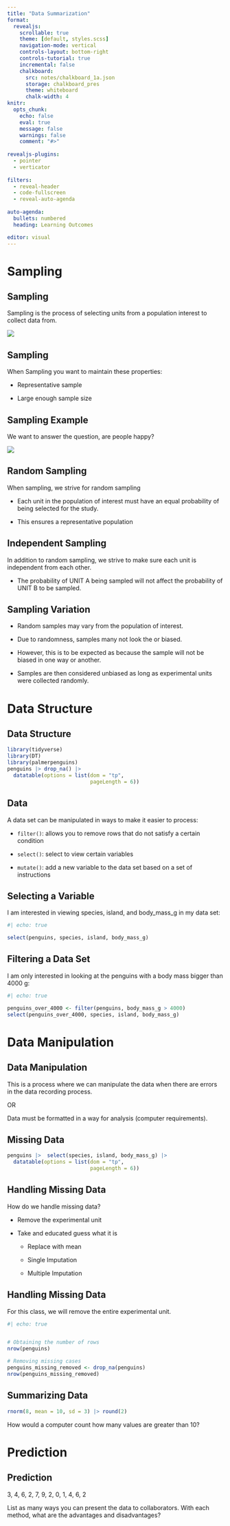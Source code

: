 ```yaml
---
title: "Data Summarization"
format:
  revealjs:
    scrollable: true
    theme: [default, styles.scss]
    navigation-mode: vertical
    controls-layout: bottom-right
    controls-tutorial: true
    incremental: false 
    chalkboard:
      src: notes/chalkboard_1a.json
      storage: chalkboard_pres
      theme: whiteboard
      chalk-width: 4
knitr:
  opts_chunk: 
    echo: false
    eval: true
    message: false
    warnings: false
    comment: "#>" 
    
revealjs-plugins:
  - pointer
  - verticator
  
filters: 
  - reveal-header
  - code-fullscreen
  - reveal-auto-agenda
  
auto-agenda:
  bullets: numbered
  heading: Learning Outcomes

editor: visual
---
```


# Sampling

## Sampling

Sampling is the process of selecting units from a population interest to collect data from.

![](https://www.simplypsychology.org/wp-content/uploads/Sample-Target-Population-1024x546.jpeg){fig-align="center"}

## Sampling

When Sampling you want to maintain these properties:

-   Representative sample

-   Large enough sample size

## Sampling Example

We want to answer the question, are people happy?

![](https://www.nationsonline.org/maps/USA-map.jpg){fig-align="center"}

## Random Sampling

When sampling, we strive for random sampling

-   Each unit in the population of interest must have an equal probability of being selected for the study.

-   This ensures a representative population

## Independent Sampling

In addition to random sampling, we strive to make sure each unit is independent from each other.

-   The probability of UNIT A being sampled will not affect the probability of UNIT B to be sampled.

## Sampling Variation

-   Random samples may vary from the population of interest.

-   Due to randomness, samples many not look the or biased.

-   However, this is to be expected as because the sample will not be biased in one way or another.

-   Samples are then considered unbiased as long as experimental units were collected randomly.

# Data Structure

## Data Structure

```r
library(tidyverse)
library(DT)
library(palmerpenguins)
penguins |> drop_na() |> 
  datatable(options = list(dom = "tp",
                           pageLength = 6))
```

## Data

A data set can be manipulated in ways to make it easier to process:

-   `filter()`: allows you to remove rows that do not satisfy a certain condition

-   `select()`: select to view certain variables

-   `mutate()`: add a new variable to the data set based on a set of instructions

## Selecting a Variable

I am interested in viewing species, island, and body_mass_g in my data set:

```r
#| echo: true

select(penguins, species, island, body_mass_g)

```

## Filtering a Data Set

I am only interested in looking at the penguins with a body mass bigger than 4000 g:

```r
#| echo: true

penguins_over_4000 <- filter(penguins, body_mass_g > 4000)
select(penguins_over_4000, species, island, body_mass_g)
```

# Data Manipulation

## Data Manipulation

This is a process where we can manipulate the data when there are errors in the data recording process.

OR

Data must be formatted in a way for analysis (computer requirements).

## Missing Data

```r
penguins |>  select(species, island, body_mass_g) |> 
  datatable(options = list(dom = "tp",
                           pageLength = 6))
```

## Handling Missing Data

How do we handle missing data?

-   Remove the experimental unit

-   Take and educated guess what it is

    -   Replace with mean

    -   Single Imputation

    -   Multiple Imputation

## Handling Missing Data

For this class, we will remove the entire experimental unit.

```r
#| echo: true


# Obtaining the number of rows
nrow(penguins)

# Removing missing cases
penguins_missing_removed <- drop_na(penguins)
nrow(penguins_missing_removed)
```

## Summarizing Data

```r
rnorm(8, mean = 10, sd = 3) |> round(2)
```

How would a computer count how many values are greater than 10?

# Prediction

## Prediction

3, 4, 6, 2, 7, 9, 2, 0, 1, 4, 6, 2

List as many ways you can present the data to collaborators. With each method, what are the advantages and disadvantages?
